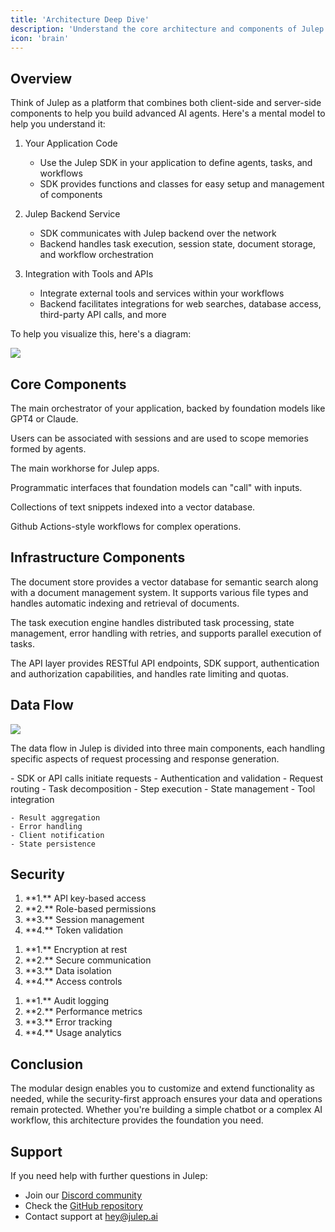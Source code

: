```yaml
---
title: 'Architecture Deep Dive'
description: 'Understand the core architecture and components of Julep'
icon: 'brain'
---
```


## Overview

Think of Julep as a platform that combines both client-side and server-side components to help you build advanced AI agents. Here's a mental model to help you understand it:

1. Your Application Code
   - Use the Julep SDK in your application to define agents, tasks, and workflows
   - SDK provides functions and classes for easy setup and management of components

2. Julep Backend Service
   - SDK communicates with Julep backend over the network
   - Backend handles task execution, session state, document storage, and workflow orchestration

3. Integration with Tools and APIs
   - Integrate external tools and services within your workflows
   - Backend facilitates integrations for web searches, database access, third-party API calls, and more

To help you visualize this, here's a diagram:
<Frame caption="Julep Architecture Overview">
  <img
    src="/images/architecture.svg"
    width={1000}
    height={1000}
  />
</Frame>

## Core Components

<CardGroup cols={2}>
  <Card title="Agent" icon="robot">
    <p>The main orchestrator of your application, backed by foundation models like GPT4 or Claude.</p>
  </Card>

  <Card title="User" icon="user">
    <p>Users can be associated with sessions and are used to scope memories formed by agents.</p>
  </Card>

  <Card title="Session" icon="messages">
    <p>The main workhorse for Julep apps.</p>
  </Card>

  <Card title="Tool" icon="wrench">
    <p>Programmatic interfaces that foundation models can "call" with inputs.</p>
  </Card>

  <Card title="Doc" icon="file-lines">
    <p>Collections of text snippets indexed into a vector database.</p>
  </Card>

  <Card title="Task & Execution" icon="list-check">
    <p>Github Actions-style workflows for complex operations.</p>
  </Card>
</CardGroup>

## Infrastructure Components

<CardGroup cols={3}>
  <Card title="Document Store" icon="database">
    <p>The document store provides a vector database for semantic search along with a document management system. It supports various file types and handles automatic indexing and retrieval of documents.</p>
  </Card>

  <Card title="Task Execution Engine" icon="gears">
    <p>The task execution engine handles distributed task processing, state management, error handling with retries, and supports parallel execution of tasks.</p>
  </Card>

  <Card title="API Layer" icon="code">
    <p>The API layer provides RESTful API endpoints, SDK support, authentication and authorization capabilities, and handles rate limiting and quotas.</p>
  </Card>
</CardGroup>

## Data Flow

<Frame caption="Data Flow Overview">
  <img
    src="/images/flow.svg"
    width={1000}
    height={1000}
  />
</Frame>

<Info>
  <p>The data flow in Julep is divided into three main components, each handling specific aspects of request processing and response generation.</p>
</Info>

<Steps>
  <Step title="Client Interaction" icon="arrow-right-to-bracket">
    - SDK or API calls initiate requests
    - Authentication and validation
    - Request routing
  </Step>

  <Step title="Task Processing" icon="gears">
    - Task decomposition
    - Step execution
    - State management
    - Tool integration
  </Step>

  <Step title="Response Handling" icon="arrow-right-from-bracket">
    
    - Result aggregation
    - Error handling
    - Client notification
    - State persistence
  </Step>
</Steps>

## Security

<CardGroup cols={3}>
  <Card title="Authentication" icon="lock">
    <ol>
      <li>**1.** API key-based access</li>
      <li>**2.** Role-based permissions</li>
      <li>**3.** Session management</li>
      <li>**4.** Token validation</li>
    </ol>
  </Card>

  <Card title="Data Protection" icon="shield">
    <ol>
      <li>**1.** Encryption at rest</li>
      <li>**2.** Secure communication</li>
      <li>**3.** Data isolation</li>
      <li>**4.** Access controls</li>
    </ol>
  </Card>

  <Card title="Monitoring" icon="chart-line">
    <ol>
      <li>**1.** Audit logging</li>
      <li>**2.** Performance metrics</li>
      <li>**3.** Error tracking</li>
      <li>**4.** Usage analytics</li>
    </ol>
  </Card>
</CardGroup>

## Conclusion

The modular design enables you to customize and extend functionality as needed, while the security-first approach ensures your data and operations remain protected. Whether you're building a simple chatbot or a complex AI workflow, this architecture provides the foundation you need.

## Support

If you need help with further questions in Julep:

- Join our [Discord community](https://discord.com/invite/JTSBGRZrzj)
- Check the [GitHub repository](https://github.com/julep-ai/julep)
- Contact support at [hey@julep.ai](mailto:hey@julep.ai)
